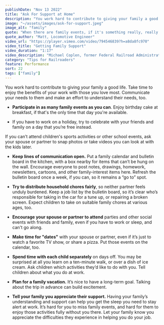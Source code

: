 ```yaml
---
publishDate: "Nov 13 2022"
title: "Ask For Support at Home"
description: "You work hard to contribute to giving your family a good life. Take time to enjoy the benefits of your work with those you love most. Communicate your needs to them and make an effort to understand their needs, too."
image: "~/assets/images/ask-for-support.jpeg"
image_alt: "family"
quote: "When there are family events, if it's something really, really important, I'm there. The oldest grandson's graduation, I managed to be there. I got home literally less than two hours before the ceremony. I took a quick shower, got ready, and off to the graduation we went."
quote_author: "Matt, Locomotive Engineer"
video_url: "https://player.vimeo.com/video/794546839?h=a8da8fc970"
video_title: "Getting Family Support"
video_duration: "1:17"
video_description: "Michael Coplen, former Federal Railroad Administration human factors researcher and former locomotive engineer, tells how important family is to railroaders getting good sleep."
category: "Tips for Railroaders"
feature: Performance
sort: 22
tags: ["family"]
---
```


You work hard to contribute to giving your family a good life. Take time to enjoy the benefits of your work with those you love most. Communicate your needs to them and make an effort to understand their needs, too.

- **Participate in as many family events as you can**. Enjoy birthday cake at breakfast, if that's the only time that day you're available.

- If you have to work on a holiday, try to celebrate with your friends and family on a day that you’re free instead.

 If you can’t attend children's sports activities or other school events, ask your spouse or partner to snap photos or take videos you can look at with the kids later.

- **Keep lines of communication open.** Put a family calendar and bulletin board in the kitchen, with a box nearby for items that can’t be hung on the wall. Encourage everyone to post notes, drawings, homework, newsletters, cartoons, and other family-interest items here. Refresh the bulletin board once a week, if you can, so it remains a “go to” spot.

- **Try to distribute household chores fairly**, so neither partner feels unduly burdened. Keep a job list by the bulletin board, so it’s clear who’s responsible for taking in the car for a tune up, or repairing a broken screen. Expect children to take on suitable family chores at various ages, too.

- **Encourage your spouse or partner to attend** parties and other social events with friends and family, even if you have to work or sleep, and can't go along.

- **Make time for "dates"** with your spouse or partner, even if it’s just to watch a favorite TV show, or share a pizza. Put those events on the calendar, too.

- **Spend time with each child separately** on days off. You may be surprised at all you learn on a ten-minute walk, or over a dish of ice cream. Ask children which activities they’d like to do with you. Tell children about what you do at work.

- **Plan for a family vacation.** It’s nice to have a long-term goal. Talking about the trip in advance can build excitement.

- **Tell your family you appreciate their support.** Having your family’s understanding and support can help you get the sleep you need to stay alert at work. It’s hard for you to miss family events, and hard for them to enjoy those activities fully without you there. Let your family know you appreciate the difficulties they experience in helping you do your job.